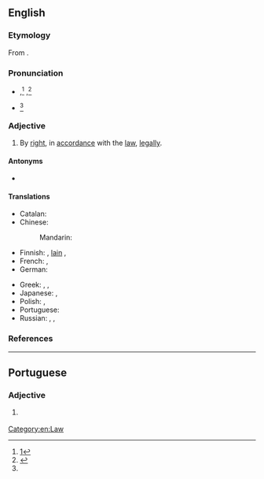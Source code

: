 ==English==
{{wikipedia}}

===Etymology===
From {{etyl|la|en}} {{m|la|dē||from}} {{m|la|iūre||law}}.

===Pronunciation===
* {{a|US}} {{IPA|/deɪ ˈd͡ʒʊɹi/|lang=en}},<ref name="OALD8">[http://oald8.oxfordlearnersdictionaries.com/dictionary/de-jure]</ref> {{IPAchar|/deɪ ˈd͡ʒʊəɹeɪ/|lang=en}},<ref>{{R:Dictionary.com}}</ref> {{IPAchar|/di ˈd͡ʒʊɹi/|/di ˈd͡ʒʊɹ/|/di ˈʒʊɹ/|lang=en}}
* {{a|UK}} {{IPA|/deɪ ˈd͡ʒʊəɹi/|lang=en}}<ref name="OALD8"></ref>
<!--
some places also {{IPA|/deɪ ˈjʊəɹeɪ/}}, /deɪ ˈd͡ʒʊɹ/, /deɪ ˈʒʊɹ/ ?
-->{{attention|en|see the question above ^}}

===Adjective===
{{en-adj|-}}

# By [[right]], in [[accordance]] with the [[law]], [[legally]].

====Antonyms====
* {{l|en|de facto}}

====Translations====
{{trans-top|by right}}
* Catalan: {{t+|ca|de iure}}
* Chinese:
*: Mandarin: {{t+|cmn|法律|tr=ànzhào fǎlǜ|alt=按照法律|sc=Hani}}
* Finnish: {{t+|fi|de jure}}, [[laki#Finnish|lain]] {{t+|fi|mukaan}}, {{t+|fi|laillisesti}}
* French: {{t+|fr|de jure}}, {{t+|fr|de droit}}
* German: {{t+|de|de jure}}
{{trans-mid}}
* Greek: {{t|el|εκ του νόμου}}, {{t+|el|ντε γιούρε}}, {{t+|el|αυτοδικαίως}}
* Japanese: {{t|ja|デ・ジュリ|tr=de-juri|sc=Jpan}}, {{t|ja|法律上|tr=ほうりつじょうの, hōritsujō no|alt=法律上の|sc=Jpan}}
* Polish: {{t|pl|wedle prawa}}, {{t|pl|de jure}}
* Portuguese: {{t+|pt|de jure}}
* Russian: {{t+|ru|де-ю́ре|tr=dɛ-júrɛ}}, {{t+|ru|юриди́ческий}}, {{t+|ru|право|alt=по пра́ву}}
{{trans-bottom}}

===References===
<references/>

[[Category:en:Law]]

----

==Portuguese==

===Adjective===
{{pt-adj|pl=de jure}}

# {{l|en|de jure}} {{gloss|according to the law}}